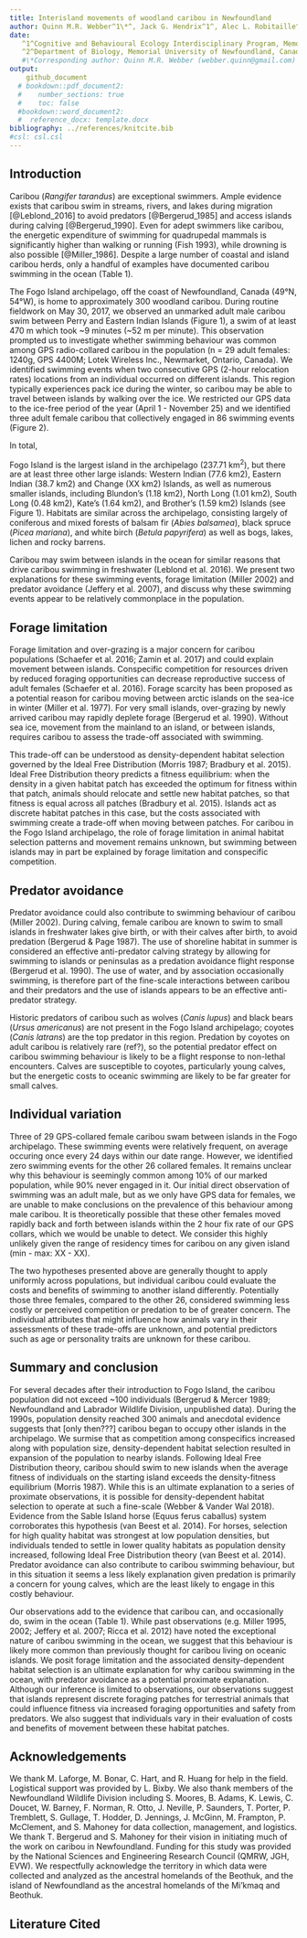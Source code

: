 ```yaml
---
title: Interisland movements of woodland caribou in Newfoundland
author: Quinn M.R. Webber^1\*^, Jack G. Hendrix^1^, Alec L. Robitaille^2^,  Eric Vander Wal^1,2^
date: 
   ^1^Cognitive and Behavioural Ecology Interdisciplinary Program, Memorial University of Newfoundland
   ^2^Department of Biology, Memorial University of Newfoundland, Canada
   #\*Corresponding author: Quinn M.R. Webber (webber.quinn@gmail.com)
output: 
    github_document
  # bookdown::pdf_document2:
  #    number_sections: true
  #    toc: false
  #bookdown::word_document2:
  #  reference_docx: template.docx
bibliography: ../references/knitcite.bib
#csl: csl.csl
---
```


\newpage

## Introduction
Caribou (*Rangifer tarandus*) are exceptional swimmers. Ample evidence exists
that caribou swim in streams, rivers, and lakes during migration [@Leblond_2016] 
to avoid predators [@Bergerud_1985] and access islands during calving
[@Bergerud_1990]. Even for adept swimmers like caribou, the
energetic expenditure of swimming for quadrupedal mammals is
significantly higher than walking or running (Fish 1993), while drowning
is also possible [@Miller_1986]. Despite a large number of coastal and
island caribou herds, only a handful of examples have documented caribou
swimming in the ocean (Table 1).

The Fogo Island archipelago, off the coast of Newfoundland, Canada (49°N, 54°W),
is home to approximately 300 woodland caribou. During routine fieldwork on May
30, 2017, we observed an unmarked adult male caribou swim between Perry and
Eastern Indian Islands (Figure 1), a swim of at least 470 m which took ~9
minutes (~52 m per minute). This observation prompted us to investigate whether
swimming behaviour was common among GPS radio-collared caribou in the population
(n = 29 adult females: 1240g, GPS 4400M; Lotek Wireless Inc., Newmarket,
Ontario, Canada). We identified swimming events when two consecutive GPS (2-hour
relocation rates) locations from an individual occurred on different islands.
This region typically experiences pack ice during the winter, so caribou may be
able to travel between islands by walking over the ice. We restricted our GPS
data to the ice-free period of the year (April 1 - November 25) and we
identified three adult female caribou that collectively engaged in 86 swimming
events (Figure 2).

In total, 
<!--Is it better to just state our results here, or give this sort of teaser? Initially I had "86 events by 3 individuals" here, but then we ignore that for a couple paragraphs of context before getting back into it... which seemed weird--> 

<!-- Caribou were introduced to Fogo Island (n = 26 animals between 1964–67) and
Change Island (n = 5 animals in 1964) from the main Island of Newfoundland as
part of a series of translocations and introductions throughout the province
(Bergerud & Mercer 1989). Since 2016 we have been studying the Fogo Island
caribou herd (Bonar et al. 2017; Bonar et al. 2018; Peignier et al. 2019). To
date, we have fitted 29 adult female caribou with GPS collars (1240g, GPS 4400M;
Lotek Wireless Inc., Newmarket, Ontario, Canada), which were programmed to
collect relocation fixes every 2 hours (see Bonar et al. 2018 for details). We
used GPS locations from these individuals to investigate oceanic swimming
events. -->


Fogo Island is the largest island in the archipelago (237.71 km^2^), but there
are at least three other large islands: Western Indian (77.6 km2), Eastern
Indian (38.7 km2) and Change (XX km2) Islands, as well as numerous smaller
islands, including Blundon’s (1.18 km2), North Long (1.01 km2), South Long (0.48
km2), Kate’s (1.64 km2), and Brother’s (1.59 km2) Islands (see Figure 1).
Habitats are similar across the archipelago, consisting largely of coniferous
and mixed forests of balsam fir (*Abies balsamea*), black spruce (*Picea
mariana*), and white birch (*Betula papyrifera*) as well as bogs, lakes, lichen
and rocky barrens.

Caribou may swim between islands in the ocean for similar reasons that drive
caribou swimming in freshwater (Leblond et al. 2016). We present two
explanations for these swimming events, forage limitation (Miller 2002) and
predator avoidance (Jeffery et al. 2007), and discuss why these swimming events
appear to be relatively commonplace in the population.

## Forage limitation
Forage limitation and over-grazing is a major concern for caribou populations
(Schaefer et al. 2016; Zamin et al. 2017) and could explain movement between
islands. Conspecific competition for resources driven by reduced foraging
opportunities can decrease reproductive success of adult females (Schaefer et
al. 2016). Forage scarcity has been proposed as a potential reason for caribou
moving between arctic islands on the sea-ice in winter (Miller et al. 1977).
For very small islands, over-grazing by newly arrived caribou may rapidly
deplete forage (Bergerud et al. 1990). Without sea ice, movement from the
mainland to an island, or between islands, requires caribou to assess the
trade-off associated with swimming.

This trade-off can be understood as density-dependent habitat selection governed
by the Ideal Free Distribution (Morris 1987; Bradbury et al. 2015). Ideal Free
Distribution theory predicts a fitness equilibrium: when the density in a given
habitat patch has exceeded the optimum for fitness within that patch, animals
should relocate and settle new habitat patches, so that fitness is equal across
all patches (Bradbury et al. 2015). Islands act as discrete habitat patches in
this case, but the costs associated with swimming create a trade-off when moving
between patches. For caribou in the Fogo Island archipelago, the role of forage
limitation in animal habitat selection patterns and movement remains unknown,
but swimming between islands may in part be explained by forage limitation and
conspecific competition.

## Predator avoidance
Predator avoidance could also contribute to swimming behaviour of caribou
(Miller 2002). During calving, female caribou are known to swim to small islands
in freshwater lakes give birth, or with their calves after birth, to avoid
predation (Bergerud & Page 1987). The use of shoreline habitat in summer is
considered an effective anti-predator calving strategy by allowing for swimming
to islands or peninsulas as a predation avoidance flight response (Bergerud et
al. 1990). The use of water, and by association occasionally swimming, is
therefore part of the fine-scale interactions between caribou and their
predators and the use of islands appears to be an effective anti-predator
strategy.

Historic predators of caribou such as wolves (*Canis lupus*) and black bears
(*Ursus americanus*) are not present in the Fogo Island archipelago; coyotes
(*Canis latrans*) are the top predator in this region. Predation by coyotes on
adult caribou is relatively rare (ref?), so the potential predator effect on
caribou swimming behaviour is likely to be a flight response to non-lethal
encounters. Calves are susceptible to coyotes, particularly young calves, but
the energetic costs to oceanic swimming are likely to be far greater for small
calves.

<!-- did the swimming events occur during the calving season? were these three breeders/non-breeders? did any of these females make these journeys with their calves?  -->

## Individual variation 
Three of 29 GPS-collared female caribou swam between islands in the Fogo
archipelago. These swimming events were relatively frequent, on average occuring
once every 24 days within our date range. However, we identified zero swimming
events for the other 26 collared females. It remains unclear why this behaviour
is seemingly common among 10% of our marked population, while 90% never engaged
in it. Our initial direct observation of swimming was an adult male, but as we
only have GPS data for females, we are unable to make conclusions on the
prevalence of this behaviour among male caribou. It is theoretically possible
that these other females moved rapidly back and forth between islands within the
2 hour fix rate of our GPS collars, which we would be unable to detect. We
consider this highly unlikely given the range of residency times for caribou on
any given island (min - max: XX - XX).
<!-- What is the typical residency time? Is this a true statement or am I just making this up? -->

The two hypotheses presented above are generally thought to apply uniformly
across populations, but individual caribou could evaluate the costs and benefits
of swimming to another island differently. Potentially those three females,
compared to the other 26, considered swimming less costly or perceived
competition or predation to be of greater concern. The individual attributes
that might influence how animals vary in their assessments of these trade-offs
are unknown, and potential predictors such as age or personality traits are
unknown for these caribou.

## Summary and conclusion
For several decades after their introduction to Fogo Island, the caribou
population did not exceed ~100 individuals (Bergerud & Mercer 1989; Newfoundland
and Labrador Wildlife Division, unpublished data). During the 1990s, population
density reached 300 animals and anecdotal evidence suggests that [only then???]
caribou began to occupy other islands in the archipelago. We surmise that as
competition among conspecifics increased along with population size,
density-dependent habitat selection resulted in expansion of the population to
nearby islands. Following Ideal Free Distribution theory, caribou should swim to
new islands when the average fitness of individuals on the starting island
exceeds the density-fitness equilibrium (Morris 1987). While this is an ultimate
explanation to a series of proximate observations, it is possible for
density-dependent habitat selection to operate at such a fine-scale (Webber &
Vander Wal 2018). Evidence from the Sable Island horse (Equus ferus caballus)
system corroborates this hypothesis (van Beest et al. 2014). For horses,
selection for high quality habitat was strongest at low population densities,
but individuals tended to settle in lower quality habitats as population density
increased, following Ideal Free Distribution theory (van Beest et al. 2014).
Predator avoidance can also contribute to caribou swimming behaviour, but in
this situation it seems a less likely explanation given predation is primarily a
concern for young calves, which are the least likely to engage in this costly
behaviour.
<!-- this last bit is sort of me bullshitting, not sure it's actually defensible?-->

Our observations add to the evidence that caribou can, and occasionally do, swim
in the ocean (Table 1). While past observations (e.g. Miller 1995, 2002; Jeffery
et al. 2007; Ricca et al. 2012) have noted the exceptional nature of caribou
swimming in the ocean, we suggest that this behaviour is likely more common than
previously thought for caribou living on oceanic islands. We posit forage
limitation and the associated density-dependent habitat selection is an ultimate
explanation for why caribou swimming in the ocean, with predator avoidance as a
potential proximate explanation. Although our inference is limited to
observations, our observations suggest that islands represent discrete foraging
patches for terrestrial animals that could influence fitness via increased
foraging opportunities and safety from predators. We also suggest that
individuals vary in their evaluation of costs and benefits of movement between
these habitat patches.

## Acknowledgements 
We thank M. Laforge, M. Bonar, C. Hart, and R. Huang for help in the field.
Logistical support was provided by L. Bixby. We also thank members of the
Newfoundland Wildlife Division including S. Moores, B. Adams, K. Lewis, C.
Doucet, W. Barney, F. Norman, R. Otto, J. Neville, P. Saunders, T. Porter, P.
Tremblett, S. Gullage, T. Hodder, D. Jennings, J. McGinn, M. Frampton, P.
McClement, and S. Mahoney for data collection, management, and logistics. We
thank T. Bergerud and S. Mahoney for their vision in initiating much of the work
on caribou in Newfoundland. Funding for this study was provided by the National
Sciences and Engineering Research Council (QMRW, JGH, EVW). We respectfully
acknowledge the territory in which data were collected and analyzed as the
ancestral homelands of the Beothuk, and the island of Newfoundland as the
ancestral homelands of the Mi’kmaq and Beothuk.
<!-- Simplified the funding statement, do we need to name the specific scholarships/grants? Eric opinion??-->


## Literature Cited
